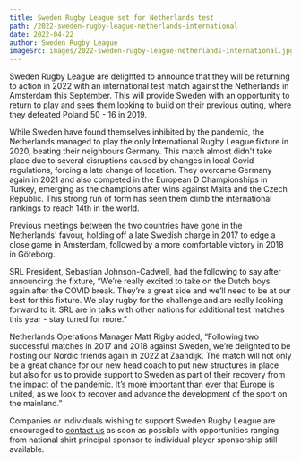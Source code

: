 ```yaml
---
title: Sweden Rugby League set for Netherlands test
path: /2022-sweden-rugby-league-netherlands-international
date: 2022-04-22
author: Sweden Rugby League
imageSrc: images/2022-sweden-rugby-league-netherlands-international.jpg
---
```

Sweden Rugby League are delighted to announce that they will be returning to action in 2022 with an international test match against the Netherlands in Amsterdam this September. This will provide Sweden with an opportunity to return to play and sees them looking to build on their previous outing, where they defeated Poland 50 - 16 in 2019.

While Sweden have found themselves inhibited by the pandemic, the Netherlands managed to play the only International Rugby League fixture in 2020, beating their neighbours Germany. This match almost didn't take place due to several disruptions caused by changes in local Covid regulations, forcing a late change of location. They overcame Germany again in 2021 and also competed in the European D Championships in Turkey, emerging as the champions after wins against Malta and the Czech Republic. This strong run of form has seen them climb the international rankings to reach 14th in the world.

Previous meetings between the two countries have gone in the Netherlands' favour, holding off a late Swedish charge in 2017 to edge a close game in Amsterdam, followed by a more comfortable victory in 2018 in Göteborg.

SRL President, Sebastian Johnson-Cadwell, had the following to say after announcing the fixture, “We’re really excited to take on the Dutch boys again after the COVID break. They’re a great side and we’ll need to be at our best for this fixture. We play rugby for the challenge and are really looking forward to it. SRL are in talks with other nations for additional test matches this year - stay tuned for more.”

Netherlands Operations Manager Matt Rigby added, “Following two successful matches in 2017 and 2018 against Sweden, we’re delighted to be hosting our Nordic friends again in 2022 at Zaandijk. The match will not only be a great chance for our new head coach to put new structures in place but also for us to provide support to Sweden as part of their recovery from the impact of the pandemic. It’s more important than ever that Europe is united, as we look to recover and advance the development of the sport on the mainland.”

Companies or individuals wishing to support Sweden Rugby League are encouraged to [contact us](https://www.swedenrugbyleague.com/contact) as soon as possible with opportunities ranging from national shirt principal sponsor to individual player sponsorship still available.
